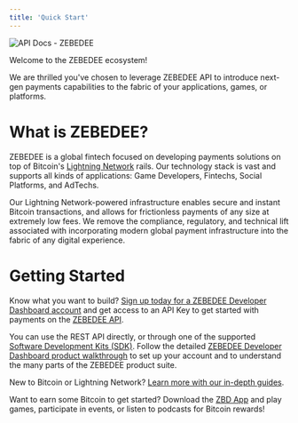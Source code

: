```yaml
---
title: 'Quick Start'
---
```


<Frame type="glass" caption="">
  <img src="/img/TuGk4Gm.png" alt="API Docs - ZEBEDEE" />
</Frame>
<br />

  

Welcome to the ZEBEDEE ecosystem!

We are thrilled you've chosen to leverage ZEBEDEE API to introduce next-gen payments capabilities to the fabric of your applications, games, or platforms.

# What is ZEBEDEE?

ZEBEDEE is a global fintech focused on developing payments solutions on top of Bitcoin's [Lightning Network](/docs/lightning-network) rails. Our technology stack is vast and supports all kinds of applications: Game Developers, Fintechs, Social Platforms, and AdTechs.

Our Lightning Network-powered infrastructure enables secure and instant Bitcoin transactions, and allows for frictionless payments of any size at extremely low fees. We remove the compliance, regulatory, and technical lift associated with incorporating modern global payment infrastructure into the fabric of any digital experience.

# Getting Started

Know what you want to build? [Sign up today for a ZEBEDEE Developer Dashboard account](https://dashboard.zebedee.io/signup) and get access to an API Key to get started with payments on the [ZEBEDEE API](/docs/zebedee-api/overview).

You can use the REST API directly, or through one of the supported [Software Development Kits (SDK)](/docs/zebedee-api/sdks). Follow the detailed [ZEBEDEE Developer Dashboard product walkthrough](/docs/dashboard/signup) to set up your account and to understand the many parts of the ZEBEDEE product suite.

New to Bitcoin or Lightning Network? [Learn more with our in-depth guides](/docs/lightning-network).

<Tip>Want to earn some Bitcoin to get started? Download the [ZBD App](https://zbd.gg) and play games, participate in events, or listen to podcasts for Bitcoin rewards!</Tip>